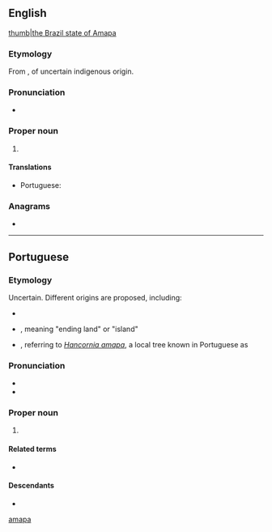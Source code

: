 ==English==
{{wikipedia}}
[[file: Brazil State Amapa.svg|thumb|the Brazil state of Amapa]]

===Etymology===
From {{bor|en|pt|Amapá}}, of uncertain indigenous origin.

===Pronunciation===
* {{IPA|en|/ˌɑː.məˈpɑː/|/ˈɑː.mə.pɑː/}}

===Proper noun===
{{en-proper noun}}

# {{place|en|state|r/North Region|c/Brazil|capital=Macapá}}

====Translations====
{{trans-top|a state in northern Brazil}}
* Portuguese: {{t+|pt|Amapá|m}}
{{trans-mid}}
{{trans-bottom}}

===Anagrams===
* {{anagrams|en|a=aaamp|Paama}}

[[Category:English terms spelled with Á|amapa]]

----

==Portuguese==

===Etymology===
Uncertain. Different origins are proposed, including:
* {{etyl|tpw|pt}} {{m|tpw|amapaba||home of rain}}
* {{etyl|yrl|pt}}, meaning "ending land" or "island"
* {{etyl|arw|pt}}, referring to ''[[Hancornia amapa]]'', a local tree known in Portuguese as {{m|pt|amapazeiro}}

===Pronunciation===
{{pt-IPA}}
* {{audio|pt|Pt-br Amapá.ogg|Audio (BR)}}
* {{hyphenation|pt|A|ma|pá}}

===Proper noun===
{{pt-proper noun|m}}

# {{place|pt|state|r/en:North Region|c/en:Brazil|capital=pt:Macapá|t1=Amapá}}
#: {{syn|pt|AM}} {{gloss|abbreviation}}

====Related terms====
* {{l|pt|amapaense}} {{gloss|[[demonym]]}}

====Descendants====
* {{desc|en|Amapá|bor=1}}